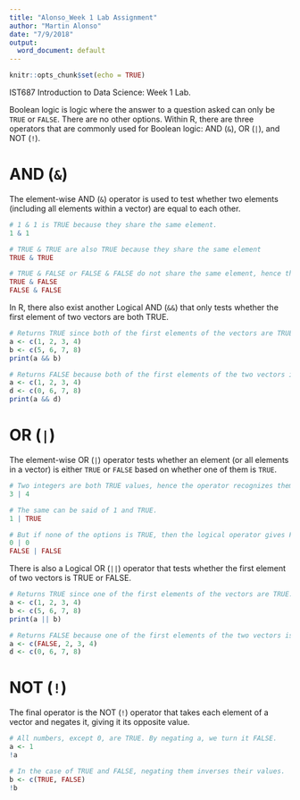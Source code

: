 ```yaml
---
title: "Alonso_Week 1 Lab Assignment"
author: "Martin Alonso"
date: "7/9/2018"
output: 
  word_document: default
---
```


```r
knitr::opts_chunk$set(echo = TRUE)
```

IST687 Introduction to Data Science: Week 1 Lab.

Boolean logic is logic where the answer to a question asked can only be `TRUE` or `FALSE`. There are no other options. 
Within R, there are three operators that are commonly used for Boolean logic: AND (`&`), OR (`|`), and NOT (`!`). 

# AND (`&`)
The element-wise AND (`&`) operator is used to test whether two elements (including all elements within a vector) are equal to each other. 

```r
# 1 & 1 is TRUE because they share the same element.
1 & 1 

# TRUE & TRUE are also TRUE because they share the same element
TRUE & TRUE

# TRUE & FALSE or FALSE & FALSE do not share the same element, hence they are both FALSE
TRUE & FALSE
FALSE & FALSE
```

In R, there also exist another Logical AND (`&&`) that only tests whether the first element of two vectors are both TRUE.
```r
# Returns TRUE since both of the first elements of the vectors are TRUE..
a <- c(1, 2, 3, 4)
b <- c(5, 6, 7, 8)
print(a && b)

# Returns FALSE because both of the first elements of the two vectors isn't TRUE
a <- c(1, 2, 3, 4)
d <- c(0, 6, 7, 8)
print(a && d)
```

# OR (`|`)
The element-wise OR (`|`) operator tests whether an element (or all elements in a vector) is either `TRUE` or `FALSE` based on whether one of them is `TRUE`.
```r
# Two integers are both TRUE values, hence the operator recognizes them as TRUE.
3 | 4

# The same can be said of 1 and TRUE.
1 | TRUE

# But if none of the options is TRUE, then the logical operator gives FALSE
0 | 0
FALSE | FALSE

```

There is also a Logical OR (`||`) operator that tests whether the first element of two vectors is TRUE or FALSE.
```r
# Returns TRUE since one of the first elements of the vectors are TRUE.
a <- c(1, 2, 3, 4)
b <- c(5, 6, 7, 8)
print(a || b)

# Returns FALSE because one of the first elements of the two vectors isn't TRUE
a <- c(FALSE, 2, 3, 4)
d <- c(0, 6, 7, 8)
```

# NOT (`!`)
The final operator is the NOT (`!`) operator that takes each element of a vector and negates it, giving it its opposite value.
```r
# All numbers, except 0, are TRUE. By negating a, we turn it FALSE.
a <- 1
!a 

# In the case of TRUE and FALSE, negating them inverses their values.
b <- c(TRUE, FALSE)
!b 
```


